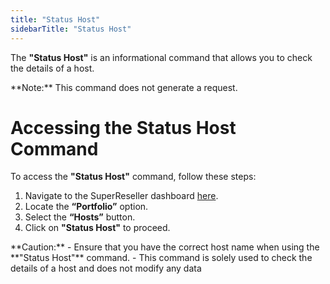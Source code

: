 ```yaml
---
title: "Status Host"
sidebarTitle: "Status Host"
---
```


The **"Status Host"** is an informational command that allows you to check the details of a host.

<Note>
**Note:**
This command does not generate a request.
</Note>

# Accessing the Status Host Command

To access the **"Status Host"** command, follow these steps:

1. Navigate to the SuperReseller dashboard [here](https://superreseller-qa.nominus.host/).
2. Locate the **“Portfolio”** option.
3. Select the **“Hosts”** button.
4. Click on **"Status Host"** to proceed.

<Warning>
**Caution:**
- Ensure that you have the correct host name when using the **"Status Host"** command. 
- This command is solely used to check the details of a host and does not modify any data
</Warning>